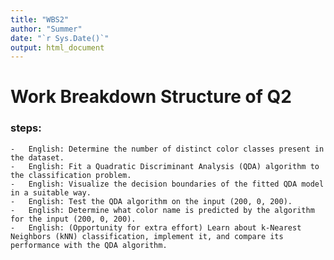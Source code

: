 ```yaml
---
title: "WBS2"
author: "Summer"
date: "`r Sys.Date()`"
output: html_document
---
```


# Work Breakdown Structure of Q2




### steps:

    -   English: Determine the number of distinct color classes present in the dataset.
    -   English: Fit a Quadratic Discriminant Analysis (QDA) algorithm to the classification problem.
    -   English: Visualize the decision boundaries of the fitted QDA model in a suitable way.
    -   English: Test the QDA algorithm on the input (200, 0, 200).
    -   English: Determine what color name is predicted by the algorithm for the input (200, 0, 200).
    -   English: (Opportunity for extra effort) Learn about k-Nearest Neighbors (kNN) classification, implement it, and compare its performance with the QDA algorithm.
